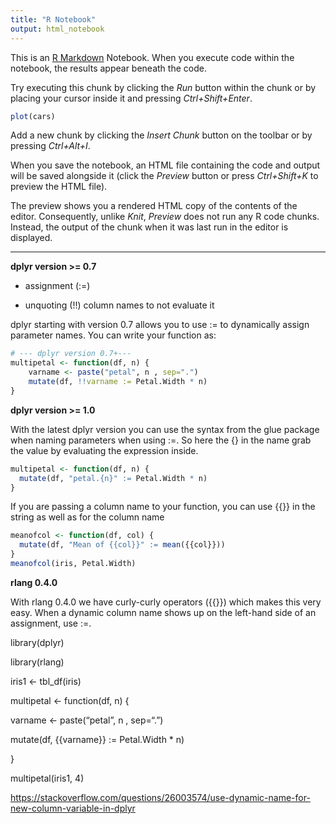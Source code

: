 ```yaml
---
title: "R Notebook"
output: html_notebook
---
```


This is an [R Markdown](http://rmarkdown.rstudio.com) Notebook. When you execute code within the notebook, the results appear beneath the code.

Try executing this chunk by clicking the *Run* button within the chunk or by placing your cursor inside it and pressing *Ctrl+Shift+Enter*.

```r
plot(cars)
```

Add a new chunk by clicking the *Insert Chunk* button on the toolbar or by pressing *Ctrl+Alt+I*.

When you save the notebook, an HTML file containing the code and output will be saved alongside it (click the *Preview* button or press *Ctrl+Shift+K* to preview the HTML file).

The preview shows you a rendered HTML copy of the contents of the editor. Consequently, unlike *Knit*, *Preview* does not run any R code chunks. Instead, the output of the chunk when it was last run in the editor is displayed.

------------------------------------------------------------------------

**dplyr version \>= 0.7**

-   assignment (:=)

-   unquoting (!!) column names to not evaluate it

dplyr starting with version 0.7 allows you to use := to dynamically assign parameter names. You can write your function as:

```r
# --- dplyr version 0.7+---
multipetal <- function(df, n) {
    varname <- paste("petal", n , sep=".")
    mutate(df, !!varname := Petal.Width * n)
}
```

**dplyr version \>= 1.0**

With the latest dplyr version you can use the syntax from the glue package when naming parameters when using :=. So here the {} in the name grab the value by evaluating the expression inside.

```r
multipetal <- function(df, n) {
  mutate(df, "petal.{n}" := Petal.Width * n)
}
```

If you are passing a column name to your function, you can use {{}} in the string as well as for the column name

```r
meanofcol <- function(df, col) {
  mutate(df, "Mean of {{col}}" := mean({{col}}))
}
meanofcol(iris, Petal.Width)
```

**rlang 0.4.0**

With rlang 0.4.0 we have curly-curly operators ({{}}) which makes this very easy. When a dynamic column name shows up on the left-hand side of an assignment, use :=.

library(dplyr)

library(rlang)

iris1 \<- tbl_df(iris)

multipetal \<- function(df, n) {

varname \<- paste("petal", n , sep=".")

mutate(df, {{varname}} := Petal.Width \* n)

}

multipetal(iris1, 4)

<https://stackoverflow.com/questions/26003574/use-dynamic-name-for-new-column-variable-in-dplyr>
